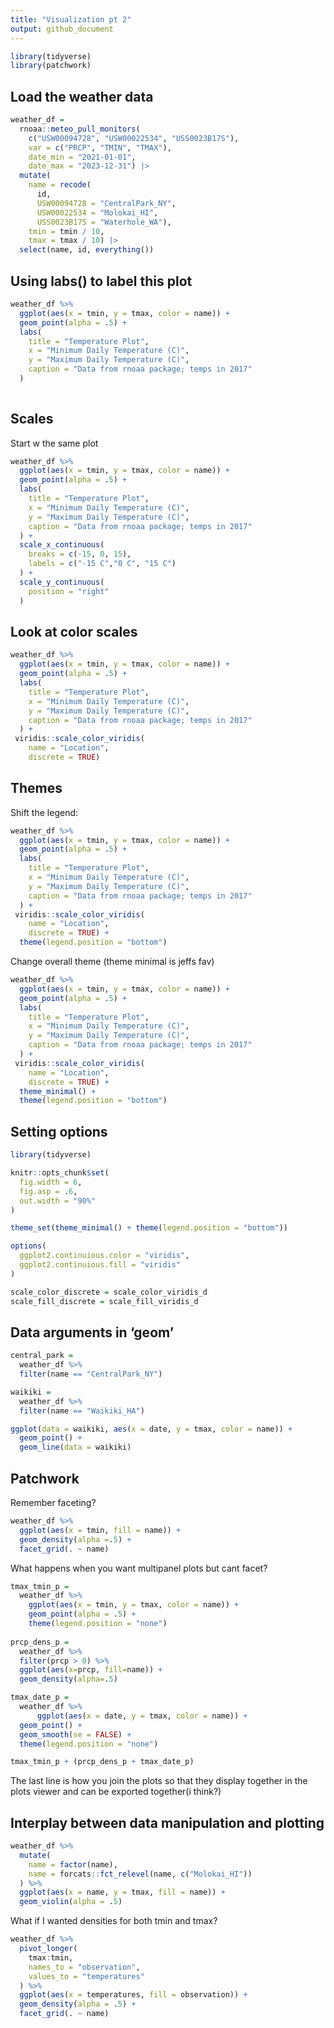 ```yaml
---
title: "Visualization pt 2"
output: github_document
---
```


```r
library(tidyverse)
library(patchwork)
```

## Load the weather data 

```r
weather_df = 
  rnoaa::meteo_pull_monitors(
    c("USW00094728", "USW00022534", "USS0023B17S"),
    var = c("PRCP", "TMIN", "TMAX"), 
    date_min = "2021-01-01",
    date_max = "2023-12-31") |>
  mutate(
    name = recode(
      id, 
      USW00094728 = "CentralPark_NY", 
      USW00022534 = "Molokai_HI",
      USS0023B17S = "Waterhole_WA"),
    tmin = tmin / 10,
    tmax = tmax / 10) |>
  select(name, id, everything())

```

## Using labs() to label this plot
```r
weather_df %>% 
  ggplot(aes(x = tmin, y = tmax, color = name)) +
  geom_point(alpha = .5) +
  labs(
    title = "Temperature Plot",
    x = "Minimum Daily Temperature (C)",
    y = "Maximum Daily Temperature (C)",
    caption = "Data from rnoaa package; temps in 2017"
  )
  
```

## Scales 

Start w the same plot

```r
weather_df %>% 
  ggplot(aes(x = tmin, y = tmax, color = name)) +
  geom_point(alpha = .5) +
  labs(
    title = "Temperature Plot",
    x = "Minimum Daily Temperature (C)",
    y = "Maximum Daily Temperature (C)",
    caption = "Data from rnoaa package; temps in 2017"
  ) +
  scale_x_continuous(
    breaks = c(-15, 0, 15),
    labels = c("-15 C","0 C", "15 C")
  ) +
  scale_y_continuous(
    position = "right" 
  )
```

## Look at color scales 

```r
weather_df %>% 
  ggplot(aes(x = tmin, y = tmax, color = name)) +
  geom_point(alpha = .5) +
  labs(
    title = "Temperature Plot",
    x = "Minimum Daily Temperature (C)",
    y = "Maximum Daily Temperature (C)",
    caption = "Data from rnoaa package; temps in 2017"
  ) +
 viridis::scale_color_viridis(
    name = "Location",
    discrete = TRUE)
```

## Themes 

Shift the legend: 
```r
weather_df %>% 
  ggplot(aes(x = tmin, y = tmax, color = name)) +
  geom_point(alpha = .5) +
  labs(
    title = "Temperature Plot",
    x = "Minimum Daily Temperature (C)",
    y = "Maximum Daily Temperature (C)",
    caption = "Data from rnoaa package; temps in 2017"
  ) +
 viridis::scale_color_viridis(
    name = "Location",
    discrete = TRUE) +
  theme(legend.position = "bottom")
```

Change overall theme (theme minimal is jeffs fav)
```r
weather_df %>% 
  ggplot(aes(x = tmin, y = tmax, color = name)) +
  geom_point(alpha = .5) +
  labs(
    title = "Temperature Plot",
    x = "Minimum Daily Temperature (C)",
    y = "Maximum Daily Temperature (C)",
    caption = "Data from rnoaa package; temps in 2017"
  ) +
 viridis::scale_color_viridis(
    name = "Location",
    discrete = TRUE) +
  theme_minimal() +
  theme(legend.position = "bottom")
```

## Setting options

```r
library(tidyverse)

knitr::opts_chunk$set(
  fig.width = 6,
  fig.asp = .6,
  out.width = "90%"
)

theme_set(theme_minimal() + theme(legend.position = "bottom"))

options(
  ggplot2.continuious.color = "viridis",
  ggplot2.continuious.fill = "viridis"
)

scale_color_discrete = scale_color_viridis_d
scale_fill_discrete = scale_fill_viridis_d
```

## Data arguments in 'geom' 

```r
central_park = 
  weather_df %>% 
  filter(name == "CentralPark_NY")

waikiki = 
  weather_df %>% 
  filter(name == "Waikiki_HA")

ggplot(data = waikiki, aes(x = date, y = tmax, color = name)) +
  geom_point() +
  geom_line(data = waikiki)

```

## Patchwork

Remember faceting? 

```r
weather_df %>% 
  ggplot(aes(x = tmin, fill = name)) +
  geom_density(alpha =.5) +
  facet_grid(. ~ name)
```

What happens when you want multipanel plots but cant facet? 

```r
tmax_tmin_p =
  weather_df %>% 
    ggplot(aes(x = tmin, y = tmax, color = name)) +
    geom_point(alpha = .5) +
    theme(legend.position = "none")
  
prcp_dens_p =
  weather_df %>% 
  filter(prcp > 0) %>% 
  ggplot(aes(x=prcp, fill=name)) +
  geom_density(alpha=.5)

tmax_date_p = 
  weather_df %>% 
      ggplot(aes(x = date, y = tmax, color = name)) +
  geom_point() +
  geom_smooth(se = FALSE) +
  theme(legend.position = "none")

tmax_tmin_p + (prcp_dens_p + tmax_date_p)
```
The last line is how you join the plots so that they display together in the plots viewer and can be exported together(i think?) 


## Interplay between data manipulation and plotting
```r
weather_df %>% 
  mutate(
    name = factor(name),
    name = forcats::fct_relevel(name, c("Molokai_HI"))
  ) %>% 
  ggplot(aes(x = name, y = tmax, fill = name)) +
  geom_violin(alpha = .5)
```

What if I wanted densities for both tmin and tmax? 

```r
weather_df %>% 
  pivot_longer(
    tmax:tmin,
    names_to = "observation",
    values_to = "temperatures"
  ) %>% 
  ggplot(aes(x = temperatures, fill = observation)) + 
  geom_density(alpha = .5) +
  facet_grid(. ~ name)
```

